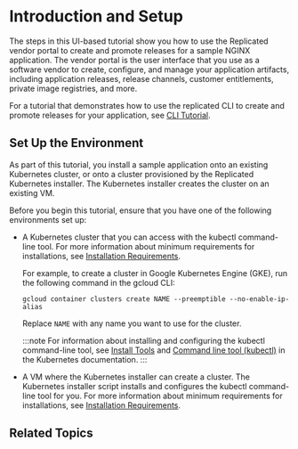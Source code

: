 
# Introduction and Setup

<TutorialIntro/>

The steps in this UI-based tutorial show you how to use the Replicated vendor portal to create and promote releases for a sample NGINX application. The vendor portal is the user interface that you use as a software vendor to create, configure, and manage your application artifacts, including application releases, release channels, customer entitlements, private image registries, and more.

For a tutorial that demonstrates how to use the replicated CLI to create and promote releases for your application, see [CLI Tutorial](tutorial-cli-setup).

<KubernetesTraining/>

## Set Up the Environment

As part of this tutorial, you install a sample application onto an existing Kubernetes cluster, or onto a cluster provisioned by the Replicated Kubernetes installer. The Kubernetes installer creates the cluster on an existing VM.

Before you begin this tutorial, ensure that you have one of the following environments set up:

- A Kubernetes cluster that you can access with the kubectl command-line tool. For more information about minimum requirements for installations, see [Installation Requirements](/enterprise/installing-general-requirements).

    For example, to create a cluster in Google Kubernetes Engine (GKE), run the following command in the gcloud CLI:

    ```
    gcloud container clusters create NAME --preemptible --no-enable-ip-alias
    ```
    Replace `NAME` with any name you want to use for the cluster.

  :::note
  For information about installing and configuring the kubectl command-line tool, see [Install Tools](https://kubernetes.io/docs/tasks/tools/) and [Command line tool (kubectl)](https://kubernetes.io/docs/reference/kubectl/) in the Kubernetes documentation.
  :::

- A VM where the Kubernetes installer can create a cluster. The Kubernetes installer script installs and configures the kubectl command-line tool for you. For more information about minimum requirements for installations, see [Installation Requirements](/enterprise/installing-general-requirements).

    <VMRequirements/>

## Related Topics

<RelatedTopics/>
